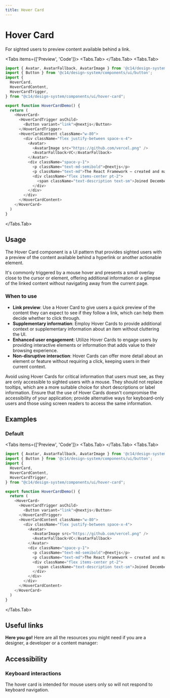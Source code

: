 ```yaml
---
title: Hover Card
---
```




# Hover Card

For sighted users to preview content available behind a link.

<Tabs items={['Preview', 'Code']}>
<Tabs.Tab>
<HoverCardPreview />
</Tabs.Tab>
<Tabs.Tab>
```js copy filename="hover-card.tsx"
import { Avatar, AvatarFallback, AvatarImage } from '@c14/design-system/components/ui/avatar';
import { Button } from '@c14/design-system/components/ui/button';
import {
  HoverCard,
  HoverCardContent,
  HoverCardTrigger,
} from "@c14/design-system/components/ui/hover-card";

export function HoverCardDemo() {
  return (
    <HoverCard>
      <HoverCardTrigger asChild>
        <Button variant="link">@nextjs</Button>
      </HoverCardTrigger>
      <HoverCardContent className="w-80">
        <div className="flex justify-between space-x-4">
          <Avatar>
            <AvatarImage src="https://github.com/vercel.png" />
            <AvatarFallback>VC</AvatarFallback>
          </Avatar>
          <div className="space-y-1">
            <p className="text-md-semibold">@nextjs</p>
            <p className="text-md">The React Framework – created and maintained by @vercel.</p>
            <div className="flex items-center pt-2">
              <span className="text-description text-sm">Joined December 2021</span>
            </div>
          </div>
        </div>
      </HoverCardContent>
    </HoverCard>
  )
}
```
</Tabs.Tab>
</Tabs>

## Usage

The Hover Card component is a UI pattern that provides sighted users with a preview of the content available behind a hyperlink or another actionable element.

It's commonly triggered by a mouse hover and presents a small overlay close to the cursor or element, offering additional information or a glimpse of the linked content without navigating away from the current page.

### When to use

- **Link preview**: Use a Hover Card to give users a quick preview of the content they can expect to see if they follow a link, which can help them decide whether to click through.
- **Supplementary information**: Employ Hover Cards to provide additional context or supplementary information about an item without cluttering the UI.
- **Enhanced user engagement**: Utilize Hover Cards to engage users by providing interactive elements or information that adds value to their browsing experience.
- **Non-disruptive interaction**: Hover Cards can offer more detail about an element or feature without requiring a click, keeping users in their current context.

Avoid using Hover Cards for critical information that users must see, as they are only accessible to sighted users with a mouse. They should not replace tooltips, which are a more suitable choice for short descriptions or label information. Ensure that the use of Hover Cards doesn't compromise the accessibility of your application; provide alternative ways for keyboard-only users and those using screen readers to access the same information.

## Examples

### Default

<Tabs items={['Preview', 'Code']}>
<Tabs.Tab>
<HoverCardPreview />
</Tabs.Tab>
<Tabs.Tab>
```js copy filename="hover-card.tsx"
import { Avatar, AvatarFallback, AvatarImage } from '@c14/design-system/components/ui/avatar';
import { Button } from '@c14/design-system/components/ui/button';
import {
  HoverCard,
  HoverCardContent,
  HoverCardTrigger,
} from "@c14/design-system/components/ui/hover-card";

export function HoverCardDemo() {
  return (
    <HoverCard>
      <HoverCardTrigger asChild>
        <Button variant="link">@nextjs</Button>
      </HoverCardTrigger>
      <HoverCardContent className="w-80">
        <div className="flex justify-between space-x-4">
          <Avatar>
            <AvatarImage src="https://github.com/vercel.png" />
            <AvatarFallback>VC</AvatarFallback>
          </Avatar>
          <div className="space-y-1">
            <p className="text-md-semibold">@nextjs</p>
            <p className="text-md">The React Framework – created and maintained by @vercel.</p>
            <div className="flex items-center pt-2">
              <span className="text-description text-sm">Joined December 2021</span>
            </div>
          </div>
        </div>
      </HoverCardContent>
    </HoverCard>
  )
}
```
</Tabs.Tab>
</Tabs>

## Useful links

**Here you go!** Here are all the resources you might need if you are a designer, a developer or a content manager:

<Cards className="mt-8">
  <Card
    title="🪄 Figma"
    href="https://www.figma.com/design/GURLNa08cG0eTbioJtPwub/%F0%9F%92%BE-C14%2Fdesign-system?node-id=639-22269&t=jWCgbJWcyEzdpwjF-1"
  />
  <Card
    title="🐝 API Reference"
    href="https://www.radix-ui.com/primitives/docs/components/hover-card#api-reference"
  />
</Cards>

## Accessibility

### Keyboard interactions

The hover card is intended for mouse users only so will not respond to keyboard navigation.
